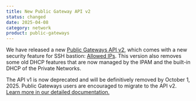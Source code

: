 ```yaml
---
title: New Public Gateway API v2
status: changed
date: 2025-04-08
category: network
product: public-gateways
---
```


We have released a new [Public Gateways API v2](https://www.scaleway.com/en/developers/api/public-gateway/), which comes with a new security feature for SSH bastion: [Allowed IPs](https://www.scaleway.com/en/docs/public-gateways/concepts/#allowed-ips). This version also removes some old DHCP features that are now managed by the IPAM and the built-in DHCP of the Private Networks.

The API v1 is now deprecated and will be definitively removed by October 1, 2025. Public Gateways users are encouraged to migrate to the API v2.
[Learn more in our detailed documentation.](/public-gateways/reference-content/understanding-v2/)


